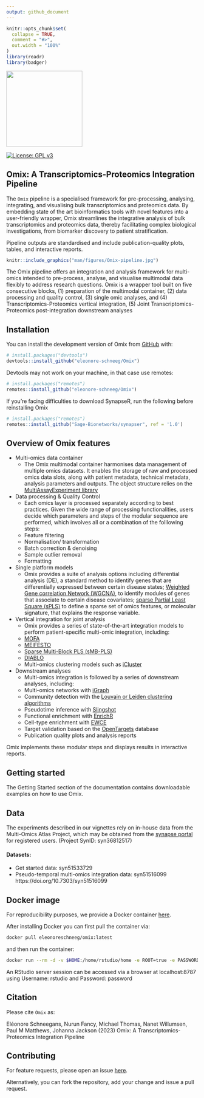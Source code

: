 ```yaml
---
output: github_document
---
```


<!-- README.md is generated from README.Rmd. Please edit that file -->

```r
knitr::opts_chunk$set(
  collapse = TRUE,
  comment = "#>",
  out.width = "100%"
)
library(readr)
library(badger)
```

<img src="man/figures/Omix_logo.png" width=200 style="align:left;" />

<!-- badges: start -->
[![License: GPL v3](https://img.shields.io/badge/License-GPLv3-green.svg)](https://www.gnu.org/licenses/gpl-3.0)
<!-- badges: end -->


## Omix: A Transcriptomics-Proteomics Integration Pipeline

The `Omix` pipeline is a specialised framework for pre-processing, analysing, integrating, and visualising bulk transcriptomics and proteomics data. By embedding state of the art bioinformatics tools with novel features into a user-friendly wrapper, Omix streamlines the integrative analysis of bulk transcriptomics and proteomics data, thereby facilitating complex biological investigations, from biomarker discovery to patient stratification. 

Pipeline outputs are standardised and include publication-quality plots, tables, and interactive reports. 

```r
knitr::include_graphics("man/figures/Omix-pipeline.jpg")
```

The Omix pipeline offers an integration and analysis framework for multi-omics intended to pre-process, analyse, and visualise multimodal data flexibly to address research questions. Omix is a wrapper tool built on five consecutive blocks, (1) preparation of the multimodal container, (2) data processing and quality control, (3) single omic analyses, and (4) Transcriptomics-Proteomics vertical integration, (5) Joint Transcriptomics-Proteomics post-integration downstream analyses

## Installation

You can install the development version of Omix from [GitHub](https://github.com/) with:

``` r
# install.packages("devtools")
devtools::install_github("eleonore-schneeg/Omix")
```

Devtools may not work on your machine, in that case use remotes:

``` r
# install.packages("remotes")
remotes::install_github("eleonore-schneeg/Omix")
```

If you're facing difficulties to download SynapseR, run  the following before reinstalling Omix

``` r
# install.packages("remotes")
remotes::install_github("Sage-Bionetworks/synapser", ref = '1.0')
```


## Overview of Omix features

-   Multi-omics data container
    -   The Omix multimodal container harmonises data management of multiple omics datasets. It enables the storage of raw and processed omics data slots, along with patient metadata, technical metadata, analysis parameters and outputs. The object structure relies on the [MultiAssayExperiment library](https://bioconductor.org/packages/release/bioc/html/MultiAssayExperiment.html)
    
-   Data processing & Quality Control
    -   Each omics layer is processed separately according to best practices. Given the wide range of processing functionalities, users decide which parameters and steps of the modular sequence are performed, which involves all or a combination of the folllowing steps:
      -   Feature filtering
      -   Normalisation/ transformation
      -   Batch correction & denoising
      -   Sample outlier removal
      -   Formatting

-   Single platform models
    -   Omix provides a suite of analysis options including differential analysis (DE), a standard method to identify genes that are differentially expressed between certain disease states; [Weighted Gene correlation Network (WGCNA)](https://cran.r-project.org/web/packages/WGCNA/index.html), to identify modules of genes that associate to certain disease covariates; [sparse Partial Least Square (sPLS)](http://mixomics.org) to define a sparse set of omics features, or molecular signature, that explains the response variable. 
    
-   Vertical integration for joint analysis
    -   Omix provides a series of state-of-the-art integration models to perform patient-specific multi-omic integration, including:
      -   [MOFA](https://biofam.github.io/MOFA2/)
      -   [MEIFESTO](https://biofam.github.io/MOFA2/)
      -   [Sparse Multi-Block PLS (sMB-PLS)](http://mixomics.org)
      -   [DIABLO](http://mixomics.org)
      -   Multi-omics clustering models such as [iCluster](https://rdrr.io/bioc/iClusterPlus/man/iCluster.html)
    
-   Downstream analyses
    -   Multi-omics integration is followed by a series of downstream analyses, including:
      -   Multi-omics networks with [iGraph](https://igraph.org)
      -   Community detection with the [Louvain or Leiden clustering algorithms](https://igraph.org)
      -   Pseudotime inference with [Slingshot](https://bioconductor.org/packages/release/bioc/html/slingshot.html)
      -   Functional enrichment with [EnrichR](https://maayanlab.cloud/Enrichr/)
      -   Cell-type enrichment with [EWCE](https://bioconductor.org/packages/release/bioc/html/EWCE.html)
      -   Target validation based on the [OpenTargets](https://www.opentargets.org) database
      -   Publication quality plots and analysis reports
      
  Omix implements these modular steps and displays results in interactive reports.
  
  
## Getting started

The Getting Started section of the documentation contains downloadable examples on how to use Omix.


## Data

The experiments described in our vignettes rely on in-house data from the Multi-Omics Atlas Project, which may be obtained from the [synapse portal](https://www.synapse.org/#!Synapse:syn36812517/wiki/619350) for registered users. (Project SynID: syn36812517)

#### Datasets:
* Get started data: syn51533729
* Pseudo-temporal multi-omics integration data: syn51516099 https://doi.org/10.7303/syn51516099


## Docker image 

For reproducibility purposes, we provide a Docker container [here](https://hub.docker.com/r/eleonoreschneeg/omix).

After installing Docker you can first pull the container via:

```bash
docker pull eleonoreschneeg/omix:latest
```

and then run the container:

```bash
docker run --rm -d -v $HOME:/home/rstudio/home -e ROOT=true -e PASSWORD=password -p 8787:8787 eleonoreschneeg/omix:latest
```

An RStudio server session can be accessed via a browser at localhost:8787 using Username: rstudio and Password: password

## Citation

Please cite `Omix` as:

Eléonore Schneegans, Nurun Fancy, Michael Thomas, Nanet Willumsen, Paul M Matthews, Johanna Jackson (2023) Omix: A Transcriptomics-Proteomics Integration Pipeline


## Contributing

For feature requests, please open an issue [here](https://github.com/eleonore-schneeg/Omix/issues).

Alternatively, you can fork the repository, add your change and issue a pull request.
